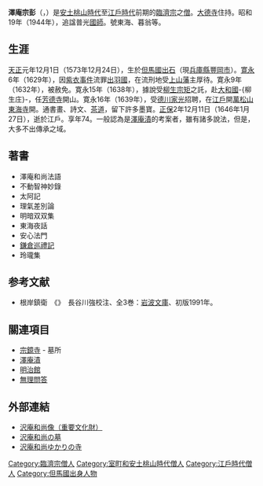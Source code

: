 '''澤庵宗彭'''（{{lang-ja|沢庵宗彭，たくあん そうほう}}，{{bd|1573年|12月24日|1646年|1月27日|catIdx=Takuan Sōhō}}）是[[安土桃山時代|安土桃山時代]]至[[江戶時代|江戶時代]]前期的[[臨濟宗|臨濟宗]]之[[僧|僧]]。[[大德寺|大德寺]]住持。昭和19年（1944年），追諡普光[[國師|國師]]。號東海、暮翁等。

== 生涯 ==
[[天正_(日本)|天正]]元年12月1日（1573年12月24日），生於[[但馬國|但馬國]][[出石|出石]]（現[[兵庫縣|兵庫縣]][[豐岡市|豐岡市]]）。[[寛永|寛永]]6年（1629年），因[[紫衣事件|紫衣事件]]流罪[[出羽國|出羽國]]，在流刑地受[[上山藩|上山藩]]主厚待。寛永9年（1632年），被赦免。寛永15年（1638年），據說受[[柳生宗矩|柳生宗矩]]之託，赴[[大和國|大和國]]-{柳生庄}-，任[[芳德寺|芳德寺]]開山。寛永16年（1639年），受[[德川家光|德川家光]]招聘，在[[江戶|江戶]]開[[東海寺_(品川區)|萬松山東海寺]]開。通書畫、詩文、[[茶道|茶道]]，留下許多墨寶。[[正保|正保]]2年12月11日（1646年1月27日），逝於江戶。享年74。一般認為是[[澤庵漬|澤庵漬]]的考案者，雖有諸多說法，但是，大多不出傳承之域。

== 著書 ==
*澤庵和尚法語
*不動智神妙錄
*太阿記
*理氣差別論
*明暗双双集
*東海夜話
*安心法門
*[[澤庵和尚鎌倉巡禮記|鎌倉巡禮記]]
*玲瓏集

== 参考文献 ==
*根岸鎮衛　《{{lang|ja|[[耳囊|耳囊]]}}》　長谷川強校注、全3巻：[[岩波文庫|岩波文庫]]、初版1991年。

==關連項目==
{{Wikiquote|澤庵宗彭}}
*[[宗鏡寺|宗鏡寺]] - 墓所
*[[澤庵漬|澤庵漬]]
*[[明治館_(豐岡市)|明治館]]
*[[無理問答|無理問答]]

== 外部連結 ==
* [http://www.city.sakai.lg.jp/kanko/rekishi/bunkazai/bunkazai/shokai/bunya/kaiga/takuanzo.html 沢庵和尚像（重要文化財）] {{Wayback|url=http://www.city.sakai.lg.jp/kanko/rekishi/bunkazai/bunkazai/shokai/bunya/kaiga/takuanzo.html |date=20201202132035 }}
* [http://pddlib.v.wol.ne.jp/photo/shinagawa/takuan.htm 沢庵和尚の墓] {{Wayback|url=http://pddlib.v.wol.ne.jp/photo/shinagawa/takuan.htm |date=20161106024056 }}
* [http://sukyoji.com/ 沢庵和尚ゆかりの寺] {{Wayback|url=http://sukyoji.com/ |date=20210317032806 }}

{{DEFAULTSORT:Takuan Soho}}
[[Category:臨濟宗僧人|Category:臨濟宗僧人]]
[[Category:室町和安土桃山時代僧人|Category:室町和安土桃山時代僧人]]
[[Category:江戶時代僧人|Category:江戶時代僧人]]
[[Category:但馬國出身人物|Category:但馬國出身人物]]